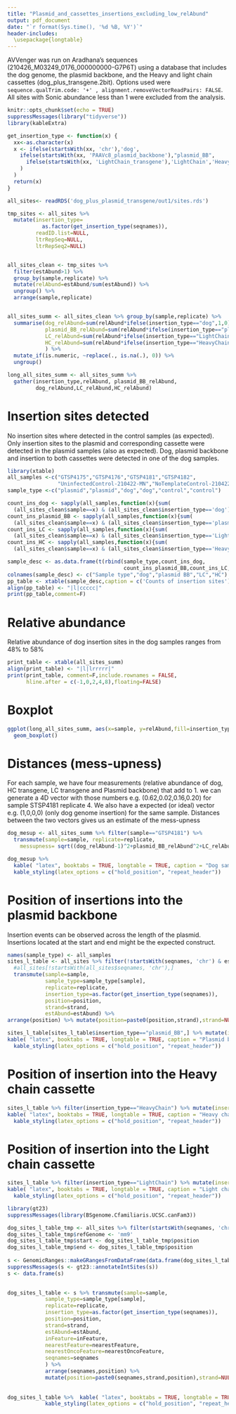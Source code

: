 ```yaml
---
title: "Plasmid_and_cassettes_insertions_excluding_low_relAbund"
output: pdf_document
date: "`r format(Sys.time(), '%d %B, %Y')`"
header-includes: 
  \usepackage{longtable}
---
```


AVVenger was run on Aradhana's sequences (210426\_M03249\_0176\_000000000-G7P6T) using a database that includes the dog genome, the plasmid backbone, and the Heavy and light chain cassettes (dog\_plus\_transgene.2bit). Options used were ```sequence.qualTrim.code: '+' , alignment.removeVectorReadPairs: FALSE```. All sites with Sonic abundance less than 1 were excluded from the analysis.

```r
knitr::opts_chunk$set(echo = TRUE)
suppressMessages(library("tidyverse"))
library(kableExtra)

get_insertion_type <- function(x) {
  xx<-as.character(x)
  x <- ifelse(startsWith(xx, 'chr'),'dog',
    ifelse(startsWith(xx, 'PAAVc8_plasmid_backbone'),"plasmid_BB",
      ifelse(startsWith(xx, 'LightChain_transgene'),'LightChain','HeavyChain')
    )
  )
  return(x)
}

all_sites<- readRDS('dog_plus_plasmid_transgene/out1/sites.rds')

tmp_sites <- all_sites %>%
  mutate(insertion_type=
           as.factor(get_insertion_type(seqnames)),
         readID.list=NULL,
         ltrRepSeq=NULL,
         ltrRepSeq2=NULL) 


all_sites_clean <- tmp_sites %>%
  filter(estAbund>1) %>%
  group_by(sample,replicate) %>% 
  mutate(relAbund=estAbund/sum(estAbund)) %>% 
  ungroup() %>% 
  arrange(sample,replicate)


all_sites_summ <- all_sites_clean %>% group_by(sample,replicate) %>% 
  summarise(dog_relAbund=sum(relAbund*ifelse(insertion_type=="dog",1,0)),
            plasmid_BB_relAbund=sum(relAbund*ifelse(insertion_type=="plasmid_BB",1,0)),
            LC_relAbund=sum(relAbund*ifelse(insertion_type=="LightChain",1,0)),
            HC_relAbund=sum(relAbund*ifelse(insertion_type=="HeavyChain",1,0))
            ) %>%
  mutate_if(is.numeric, ~replace(., is.na(.), 0)) %>%
  ungroup()

long_all_sites_summ <- all_sites_summ %>%
  gather(insertion_type,relAbund, plasmid_BB_relAbund,
         dog_relAbund,LC_relAbund,HC_relAbund)
```

# Insertion sites detected

No insertion sites where detected in the control samples (as expected). Only insertion sites to the plasmid and corresponding cassette were detected in the plasmid samples (also as expected). Dog, plasmid backbone and insertion to both cassettes were detected in one of the dog samples. 

```r
library(xtable)
all_samples <-c("GTSP4175","GTSP4176","GTSP4181","GTSP4182",
                "UninfectedControl-210422-MN","NoTemplateControl-210422-MN")
sample_type <-c("plasmid","plasmid","dog","dog","control","control")

count_ins_dog <- sapply(all_samples,function(x){sum(
  (all_sites_clean$sample==x) & (all_sites_clean$insertion_type=='dog'))})
count_ins_plasmid_BB <- sapply(all_samples,function(x){sum(
  (all_sites_clean$sample==x) & (all_sites_clean$insertion_type=='plasmid_BB'))})
count_ins_LC <- sapply(all_samples,function(x){sum(
  (all_sites_clean$sample==x) & (all_sites_clean$insertion_type=='LightChain'))})
count_ins_HC <- sapply(all_samples,function(x){sum(
  (all_sites_clean$sample==x) & (all_sites_clean$insertion_type=='HeavyChain'))})

sample_desc <- as.data.frame(t(rbind(sample_type,count_ins_dog,
                                     count_ins_plasmid_BB,count_ins_LC,count_ins_HC)))
colnames(sample_desc) <- c("Sample type","dog","plasmid BB","LC","HC")
pp_table <- xtable(sample_desc,caption = c('Counts of insertion sites'))
align(pp_table) <- "|l|ccccc|"
print(pp_table,comment=F)
```


# Relative abundance

Relative abundance of dog insertion sites in the dog samples ranges from 48\% to 58\%

```r

print_table <- xtable(all_sites_summ)
align(print_table) <- "|l|lrrrrr|"
print(print_table, comment=F,include.rownames = FALSE,
      hline.after = c(-1,0,2,4,8),floating=FALSE)

```

# Boxplot

```r
ggplot(long_all_sites_summ, aes(x=sample, y=relAbund,fill=insertion_type)) + 
  geom_boxplot()

```


# Distances (mess-upness)

For each sample, we have four measurements (relative abundance of dog, HC transgene, LC transgene and Plasmid backbone) that add to 1. we can generate a 4D vector with those numbers e.g. (0.62,0.02,0.16,0.20) for sample STSP4181 replicate 4. We also have a expected (or ideal) vector e.g. (1,0,0,0) (only dog genome insertion) for the same sample. Distances between the two vectors gives us an estimate of the mess-upness

```r

dog_mesup <- all_sites_summ %>% filter(sample=="GTSP4181") %>% 
  transmute(sample=sample, replicate=replicate,
    messupness= sqrt((dog_relAbund-1)^2+plasmid_BB_relAbund^2+LC_relAbund^2+HC_relAbund^2))

dog_mesup %>%
  kable( "latex", booktabs = TRUE, longtable = TRUE, caption = "Dog sample messupness") %>%
  kable_styling(latex_options = c("hold_position", "repeat_header"))

```

# Position of insertions into the plasmid backbone

Insertion events can be observed across the length of the plasmid. Insertions located at the start and end might be the expected construct.

```r
names(sample_type) <- all_samples
sites_l_table <- all_sites %>% filter(!startsWith(seqnames, 'chr') & estAbund>1) %>% 
  #all_sites[!startsWith(all_sites$seqnames, 'chr'),] 
  transmute(sample=sample,
            sample_type=sample_type[sample],
            replicate=replicate,
            insertion_type=as.factor(get_insertion_type(seqnames)),
            position=position,
            strand=strand,
            estAbund=estAbund) %>%
arrange(position) %>% mutate(position=paste0(position,strand),strand=NULL)

sites_l_table[sites_l_table$insertion_type=="plasmid_BB",] %>% mutate(insertion_type = NULL) %>%
kable( "latex", booktabs = TRUE, longtable = TRUE, caption = "Plasmid backbone instertions") %>%
  kable_styling(latex_options = c("hold_position", "repeat_header"))

```


# Position of insertion into the Heavy chain cassette

```r
sites_l_table %>% filter(insertion_type=="HeavyChain") %>% mutate(insertion_type = NULL) %>%
kable( "latex", booktabs = TRUE, longtable = TRUE, caption = "Heavy chain cassette instertions") %>%
  kable_styling(latex_options = c("hold_position", "repeat_header"))
```

\newpage

# Position of insertion into the Light chain cassette

```r
sites_l_table %>% filter(insertion_type=="LightChain") %>% mutate(insertion_type = NULL) %>%
kable( "latex", booktabs = TRUE, longtable = TRUE, caption = "Light chain cassette instertions") %>%
  kable_styling(latex_options = c("hold_position", "repeat_header"))
```

```r

library(gt23)
suppressMessages(library(BSgenome.Cfamiliaris.UCSC.canFam3))

dog_sites_l_table_tmp <- all_sites %>% filter(startsWith(seqnames, 'chr') & estAbund>1 )
dog_sites_l_table_tmp$refGenome <- 'mm9'
dog_sites_l_table_tmp$start <- dog_sites_l_table_tmp$position
dog_sites_l_table_tmp$end <- dog_sites_l_table_tmp$position
 
s <- GenomicRanges::makeGRangesFromDataFrame(data.frame(dog_sites_l_table_tmp), keep.extra.columns = TRUE)
suppressMessages(s <- gt23::annotateIntSites(s))
s <- data.frame(s)

  
dog_sites_l_table <- s %>% transmute(sample=sample,
            sample_type=sample_type[sample],
            replicate=replicate,
            insertion_type=as.factor(get_insertion_type(seqnames)),
            position=position,
            strand=strand,
            estAbund=estAbund,
            inFeature=inFeature,
            nearestFeature=nearestFeature,
            nearestOncoFeature=nearestOncoFeature,
            seqnames=seqnames
            ) %>%
            arrange(seqnames,position) %>%
            mutate(position=paste0(seqnames,strand,position),strand=NULL,seqnames=NULL,insertion_type = NULL,sample_type=NULL)
            
  
dog_sites_l_table %>%  kable( "latex", booktabs = TRUE, longtable = TRUE, caption = "Dog instertions") %>%
            kable_styling(latex_options = c("hold_position", "repeat_header"))


```

